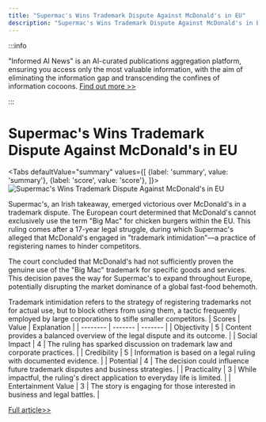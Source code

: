 ```yaml
---
title: "Supermac's Wins Trademark Dispute Against McDonald's in EU"
description: "Supermac's Wins Trademark Dispute Against McDonald's in EU"
---
```



:::info

"Informed AI News" is an AI-curated publications aggregation platform, ensuring you access only the most valuable information, with the aim of eliminating the information gap and transcending the confines of information cocoons.  [Find out more >>](/docs/guides)

:::

# Supermac's Wins Trademark Dispute Against McDonald's in EU


<Tabs
	defaultValue="summary"
	values={[
	{label: 'summary', value: 'summary'},
	{label: 'score', value: 'score'},
]}>
<TabItem value="summary">
<img
  src="https://image.informedainews.com/2024/06/Foo-1yJ-1717639086-0.jpg"
  alt="Supermac's Wins Trademark Dispute Against McDonald's in EU"
/>



Supermac's, an Irish takeaway, emerged victorious over McDonald's in a trademark dispute. The European court determined that McDonald's cannot exclusively use the term "Big Mac" for chicken burgers within the EU. This ruling comes after a 17-year legal struggle, during which Supermac's alleged that McDonald's engaged in "trademark intimidation"—a practice of registering names to hinder competitors.

The court concluded that McDonald's had not sufficiently proven the genuine use of the "Big Mac" trademark for specific goods and services. This decision paves the way for Supermac's to expand throughout Europe, potentially disrupting the market dominance of a global fast-food behemoth.

Trademark intimidation refers to the strategy of registering trademarks not for actual use, but to block others from using them, a tactic frequently employed by large corporations to stifle smaller competitors.
</TabItem>
<TabItem value="score">
	| Scores     | Value   | Explanation |
	| -------- | ------- | ------- |
	| Objectivity  | 5    | Content provides a balanced overview of the legal dispute and its outcome.    |
	| Social Impact | 4     | The ruling has sparked discussion on trademark law and corporate practices.    |
	| Credibility    | 5    | Information is based on a legal ruling with documented evidence.    |
	| Potential    | 4    | The decision could influence future trademark disputes and business strategies.    |
	| Practicality    | 3    | While impactful, the ruling's direct application to everyday life is limited.    |
	| Entertainment Value    | 3    | The story is engaging for those interested in business and legal battles.    |
</TabItem>
</Tabs>

[Full article>>](https://www.theguardian.com/business/article/2024/jun/05/big-mac-supermacs-mcdonalds-loses-eu-trademark-fight)
